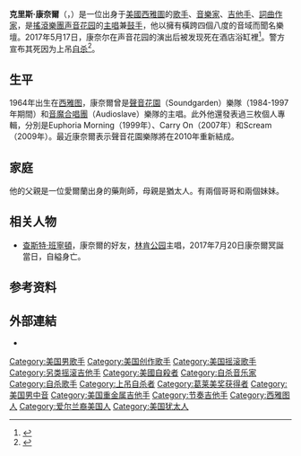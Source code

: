 {{noteTA
|1=zh-hans:克里斯;zh-hant:克里斯;zh-cn:克里斯;zh-tw:克里斯;zh-hk:基斯;
}}
{{Expand language|en}}
{{Infobox musical artist
| Name =克里斯·康奈爾
| Img = Chris Cornell.jpg
| Img_size   = 230px
| Birth_name = Chris Cornell
| Alias = 
| Born = {{birth date|mf=yes|1964|7|20}}<br/>{{USA}}[[華盛頓州|華盛頓州]][[西雅圖|西雅圖]]
| Died = {{death date and age |2017|5|17 |1964|7|20 |mf=yes}}<ref name=WaPo>{{cite web|url=https://www.washingtonpost.com/news/morning-mix/wp/2017/05/18/soundgarden-frontman-chris-cornell-dead-at-52/|title=Soundgarden frontman Chris Cornell, a founding father of grunge, dead at 52|website=Washington Post|accessdate=2017-05-18|archive-date=2017-05-18|archive-url=https://web.archive.org/web/20170518092144/https://www.washingtonpost.com/news/morning-mix/wp/2017/05/18/soundgarden-frontman-chris-cornell-dead-at-52/|dead-url=no}}</ref><br/>{{USA}}[[密歇根州|密歇根州]][[底特律|底特律]]
| 死因 =自縊
| Origin = 
| Instrument = 
| Genre = [[另類金屬|另類金屬]]、[[另類搖滾|另類搖滾]]、[[油漬搖滾|油漬搖滾]]、[[重金屬音樂|重金屬]]、[[硬搖滾|硬搖滾]]、[[節奏藍調|節奏藍調]]
| Occupation = [[歌手|歌手]]、[[作曲家|作曲家]]
| Years_active = 1984-2017年
| Label ={{tsl|en|SST Records|}} (1984–88)<br />[[Sub_Pop|Sub Pop]]/[[A&M|A&M]] (1989–2000) <br />[[Epic_Records|Epic]] (2001–05)<br />Suretone/[[Interscope唱片|Interscope唱片]] (2007)<br />{{tsl|en|Mosley Music|}}/[[Interscope唱片|Interscope唱片]] (since 2008)
| nationality = {{USA}}
| Associated_acts = 
| URL = 
| Current_members = 
| Past_members = 
| Notable_instruments = 
|background = solo_singer}}

'''克里斯·康奈爾'''（{{lang-en|'''Chris Cornell'''}}，{{bd|1964年|7月20日|2017年|5月17日|catIdx=Cornell}}）是一位出身于[[美國|美國]][[西雅圖|西雅圖]]的[[歌手|歌手]]、[[音樂家|音樂家]]、[[吉他手|吉他手]]、[[詞曲作家|詞曲作家]]，是[[搖滾|搖滾]][[樂團|樂團]][[声音花园|声音花园]]的[[主唱|主唱]]兼[[鼓手|鼓手]]，他以擁有橫跨四個八度的音域而聞名樂壇。2017年5月17日，康奈尔在声音花园的演出后被发现死在酒店浴缸裡<ref name=bathroom>{{cite web |url=http://www.rollingstone.com/music/news/chris-cornell-police-report-details-singers-death-w483238 |title=Chris Cornell: Police Report Details Singer's Final Hours |work=[[Rolling_Stone|Rolling Stone]] |accessdate=May 20, 2017 |archive-date=2018-05-19 |archive-url=https://web.archive.org/web/20180519053516/https://www.rollingstone.com/music/news/chris-cornell-police-report-details-singers-death-w483238 |dead-url=no }}</ref>。警方宣布其死因为上吊[[自縊|自杀]]<ref>{{cite web|url=http://www.bbc.com/news/entertainment-arts-39960066|title=Chris Cornell: Soundgarden star dies of 'hanging by suicide'|date=May 18, 2017|publisher=|access-date=May 18, 2017|website=BBC.com|archive-date=2021-10-26|archive-url=https://web.archive.org/web/20211026072601/https://www.bbc.com/news/entertainment-arts-39960066}}</ref>。

==生平==
1964年出生在[[西雅图|西雅图]]，康奈爾曾是[[聲音花園|聲音花園]]（Soundgarden）樂隊（1984-1997年期間）和[[音魔合唱團|音魔合唱團]]（Audioslave）樂隊的主唱。此外他還發表過三枚個人專輯，分別是Euphoria Morning（1999年）、Carry On（2007年）和Scream（2009年）。最近康奈爾表示聲音花園樂隊將在2010年重新結成。

==家庭==
他的父親是一位愛爾蘭出身的藥劑師，母親是猶太人。有兩個哥哥和兩個妹妹。

== 相关人物 ==
*[[查斯特·班寧頓|查斯特·班寧頓]]，康奈爾的好友，[[林肯公园|林肯公园]]主唱，2017年7月20日康奈爾冥誕當日，自縊身亡。

==参考资料==
{{reflist}}

==外部連結==
*{{official}}{{En}}

{{Authority control}}
{{DEFAULTSORT:Cornell, Chris}}
[[Category:美国男歌手|Category:美国男歌手]]
[[Category:美国创作歌手|Category:美国创作歌手]]
[[Category:美国摇滚歌手|Category:美国摇滚歌手]]
[[Category:另类摇滚吉他手|Category:另类摇滚吉他手]]
[[Category:美國自殺者|Category:美國自殺者]]
[[Category:自杀音乐家|Category:自杀音乐家]]
[[Category:自杀歌手|Category:自杀歌手]]
[[Category:上吊自杀者|Category:上吊自杀者]]
[[Category:葛莱美奖获得者|Category:葛莱美奖获得者]]
[[Category:美国男中音|Category:美国男中音]]
[[Category:美国重金属吉他手|Category:美国重金属吉他手]]
[[Category:节奏吉他手|Category:节奏吉他手]]
[[Category:西雅图人|Category:西雅图人]]
[[Category:爱尔兰裔美国人|Category:爱尔兰裔美国人]]
[[Category:美国犹太人|Category:美国犹太人]]